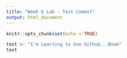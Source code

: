 ```yaml
---
title: "Week 6 Lab - Test Commit"
output: html_document
---
```


```r
knitr::opts_chunk$set(echo = TRUE)
```


```r
text <- "I'm Learning to Use Github...Boom"
text
```